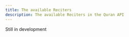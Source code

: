 ---
title: The available Reciters
description: The available Reciters in the Quran API
---

Still in development

